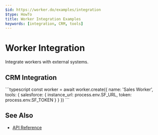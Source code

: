 ```yaml
---
$id: https://worker.do/examples/integration
$type: HowTo
title: Worker Integration Examples
keywords: [integration, CRM, tools]
---
```


# Worker Integration

Integrate workers with external systems.

## CRM Integration

\`\`\`typescript
const worker = await worker.create({
name: 'Sales Worker',
tools: {
salesforce: {
instance_url: process.env.SF_URL,
token: process.env.SF_TOKEN
}
}
})
\`\`\`

## See Also

- [API Reference](../api/reference)

